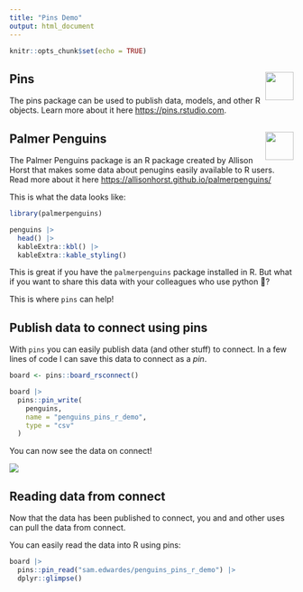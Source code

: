 ```yaml
---
title: "Pins Demo"
output: html_document
---
```


```r
knitr::opts_chunk$set(echo = TRUE)
```

## Pins <img src="https://pins.rstudio.com/logo.png" align="right" height="50"/>

The pins package can be used to publish data, models, and other R objects. Learn more about it here <https://pins.rstudio.com>.

## Palmer Penguins <img src="https://github.com/allisonhorst/palmerpenguins/raw/master/man/figures/logo.png" align="right" height="50"/>

The Palmer Penguins package is an R package created by Allison Horst that makes some data about penugins easily available to R users. Read more about it here <https://allisonhorst.github.io/palmerpenguins/>

This is what the data looks like:

```r
library(palmerpenguins)

penguins |>
  head() |>
  kableExtra::kbl() |>
  kableExtra::kable_styling()
```

This is great if you have the `palmerpenguins` package installed in R. But what if you want to share this data with your colleagues who use python 🐍?

This is where `pins` can help!

## Publish data to connect using pins

With `pins` you can easily publish data (and other stuff) to connect. In a few lines of code I can save this data to connect as a *pin*.

```r
board <- pins::board_rsconnect()

board |>
  pins::pin_write(
    penguins,
    name = "penguins_pins_r_demo",
    type = "csv"
  )
```

You can now see the data on connect!

![](imgs/connect-screenshot.png)

## Reading data from connect

Now that the data has been published to connect, you and and other uses can pull the data from connect.

You can easily read the data into R using pins:

```r
board |>
  pins::pin_read("sam.edwardes/penguins_pins_r_demo") |>
  dplyr::glimpse()
```

